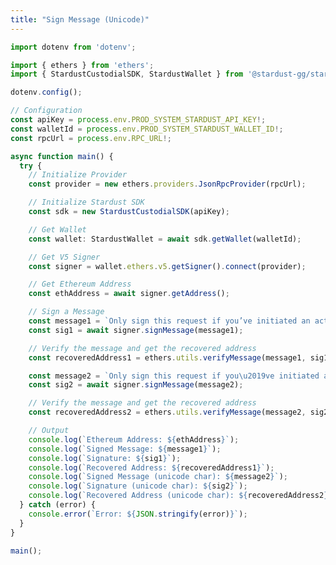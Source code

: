 ```yaml
---
title: "Sign Message (Unicode)"
---
```


```typescript ts
import dotenv from 'dotenv';

import { ethers } from 'ethers';
import { StardustCustodialSDK, StardustWallet } from '@stardust-gg/stardust-custodial-sdk';

dotenv.config();

// Configuration
const apiKey = process.env.PROD_SYSTEM_STARDUST_API_KEY!;
const walletId = process.env.PROD_SYSTEM_STARDUST_WALLET_ID!;
const rpcUrl = process.env.RPC_URL!;

async function main() {
  try {
    // Initialize Provider
    const provider = new ethers.providers.JsonRpcProvider(rpcUrl);

    // Initialize Stardust SDK
    const sdk = new StardustCustodialSDK(apiKey);

    // Get Wallet
    const wallet: StardustWallet = await sdk.getWallet(walletId);

    // Get V5 Signer
    const signer = wallet.ethers.v5.getSigner().connect(provider);

    // Get Ethereum Address
    const ethAddress = await signer.getAddress();

    // Sign a Message
    const message1 = `Only sign this request if you’ve initiated an action with Immutable X.`;
    const sig1 = await signer.signMessage(message1);

    // Verify the message and get the recovered address
    const recoveredAddress1 = ethers.utils.verifyMessage(message1, sig1);

    const message2 = `Only sign this request if you\u2019ve initiated an action with Immutable X.`;
    const sig2 = await signer.signMessage(message2);

    // Verify the message and get the recovered address
    const recoveredAddress2 = ethers.utils.verifyMessage(message2, sig2);

    // Output
    console.log(`Ethereum Address: ${ethAddress}`);
    console.log(`Signed Message: ${message1}`);
    console.log(`Signature: ${sig1}`);
    console.log(`Recovered Address: ${recoveredAddress1}`);
    console.log(`Signed Message (unicode char): ${message2}`);
    console.log(`Signature (unicode char): ${sig2}`);
    console.log(`Recovered Address (unicode char): ${recoveredAddress2}`);
  } catch (error) {
    console.error(`Error: ${JSON.stringify(error)}`);
  }
}

main();
```